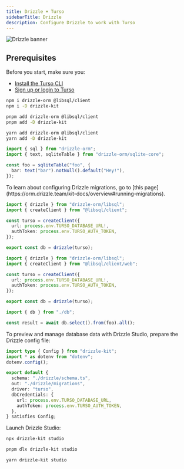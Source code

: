 ```yaml
---
title: Drizzle + Turso
sidebarTitle: Drizzle
description: Configure Drizzle to work with Turso
---
```


![Drizzle banner](/images/guides/drizzle-banner.png)

## Prerequisites

Before you start, make sure you:

- [Install the Turso CLI](/cli/installation)
- [Sign up or login to Turso](/cli/authentication#signup)

<Steps>

<Step title="Install Drizzle and the libSQL SDK">

<CodeGroup>

```bash npm
npm i drizzle-orm @libsql/client
npm i -D drizzle-kit
```

```bash pnpm
pnpm add drizzle-orm @libsql/client
pnpm add -D drizzle-kit
```

```bash yarn
yarn add drizzle-orm @libsql/client
yarn add -D drizzle-kit
```

</CodeGroup>

</Step>

<Step title="Retrieve database credentials">

<Snippet file="retrieve-database-credentials.mdx" />

</Step>

<Step title="Create a Drizzle schema">

```ts drizzle/schema.ts
import { sql } from "drizzle-orm";
import { text, sqliteTable } from "drizzle-orm/sqlite-core";

const foo = sqliteTable("foo", {
  bar: text("bar").notNull().default("Hey!"),
});
```

<Note>
  To learn about configuring Drizzle migrations, go to [this
  page](https://orm.drizzle.team/kit-docs/overview#running-migrations).
</Note>

</Step>

<Step title="Connect Drizzle with libSQL">

<CodeGroup>

```ts Node.js / Serverless
import { drizzle } from "drizzle-orm/libsql";
import { createClient } from "@libsql/client";

const turso = createClient({
  url: process.env.TURSO_DATABASE_URL!,
  authToken: process.env.TURSO_AUTH_TOKEN,
});

export const db = drizzle(turso);
```

```ts Edge Runtimes
import { drizzle } from "drizzle-orm/libsql";
import { createClient } from "@libsql/client/web";

const turso = createClient({
  url: process.env.TURSO_DATABASE_URL!,
  authToken: process.env.TURSO_AUTH_TOKEN,
});

export const db = drizzle(turso);
```

</CodeGroup>

</Step>

<Step title="Query">

```ts
import { db } from "./db";

const result = await db.select().from(foo).all();
```

</Step>

<Step title="Connect Drizzle Studio">

To preview and manage database data with Drizzle Studio, prepare the Drizzle config file:

```ts drizzle.config.ts
import type { Config } from "drizzle-kit";
import * as dotenv from "dotenv";
dotenv.config();

export default {
  schema: "./drizzle/schema.ts",
  out: "./drizzle/migrations",
  driver: "turso",
  dbCredentials: {
    url: process.env.TURSO_DATABASE_URL,
    authToken: process.env.TURSO_AUTH_TOKEN,
  },
} satisfies Config;
```

Launch Drizzle Studio:

<CodeGroup>

```bash npm
npx drizzle-kit studio
```

```bash pnpm
pnpm dlx drizzle-kit studio
```

```bash yarn
yarn drizzle-kit studio
```

</CodeGroup>

</Step>

</Steps>

